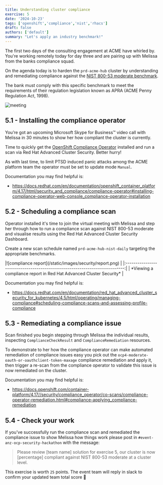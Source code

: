 ```yaml
---
title: Understanding cluster compliance
exercise: 5
date: '2024-10-23'
tags: ['openshift','compliance','nist','rhacs']
draft: false
authors: ['default']
summary: "Let's apply an industry benchmark!"
---
```


The first two days of the consulting engagement at ACME have whirled by. You're working remotely today for day three and are pairing up with Melissa from the banks compliance squad.

On the agenda today is to harden the `prd-acme-hub` cluster by understanding and remediating compliance against the [NIST 800-53 moderate benchmark](https://nvlpubs.nist.gov/nistpubs/SpecialPublications/NIST.SP.800-53r5.pdf).

The bank must comply with this specific benchmark to meet the requirements of their regulation legislation known as APRA (ACME Penny Regulation Act, 1998).

![meeting](/static/images/security/meeting.png)


## 5.1 - Installing the compliance operator

You’re got an upcoming Microsoft Skype for Business™ video call with Melissa in 30 minutes to show her how compliant the cluster is currently.

Time to quickly get the [OpenShift Compliance Operator](https://docs.openshift.com/container-platform/4.17//security/compliance_operator/co-overview.html) installed and run a scan via Red Hat Advanced Cluster Security. Better hurry!

As with last time, to limit PTSD induced panic attacks among the ACME  platform team the operator must be set to update mode `Manual`.

Documentation you may find helpful is:

- https://docs.redhat.com/en/documentation/openshift_container_platform/4.17/html/security_and_compliance/compliance-operator#installing-compliance-operator-web-console_compliance-operator-installation


## 5.2 - Scheduling a compliance scan

Operator installed it's time to join the virtual meeting with Melissa and step her through how to run a compliance scan against NIST 800-53 moderate and visualise results using the Red Hat Advanced Cluster Security Dashboard.

Create a new scan schedule named `prd-acme-hub-nist-daily` targeting the appropriate benchmarks.

<Zoom>
|![compliance report](/static/images/security/report.png)                       | 
|:-----------------------------------------------------------------------------:|
| *Viewing a compliance report in Red Hat Advanced Cluster Security*            |
</Zoom>

Documentation you may find helpful is:

- https://docs.redhat.com/en/documentation/red_hat_advanced_cluster_security_for_kubernetes/4.5/html/operating/managing-compliance#scheduling-compliance-scans-and-assessing-profile-compliance


## 5.3 - Remediating a compliance issue

Scan finished you begin stepping through Melissa the individual results, inspecting `ComplianceCheckResult` and `ComplianceRemediation` resources.

To demonstrate to her how the compliance operator can make automated remediation of compliance issues easy you pick out the `ocp4-moderate-oauth-or-oauthclient-token-maxage` compliance remediation and apply it, then trigger a re-scan from the compliance operator to validate this issue is now remediated on the cluster.

Documentation you may find helpful is:

- https://docs.openshift.com/container-platform/4.17//security/compliance_operator/co-scans/compliance-operator-remediation.html#compliance-applying_compliance-remediation


## 5.4 - Check your work

If you've successfully run the compliance scan and remediated the compliance issue to show Melissa how things work please post in `#event-anz-ocp-security-hackathon` with the message:

> Please review [team name] solution for exercise 5, our cluster is now [percentage] compliant against NIST 800-53 moderate at a cluster level.

This exercise is worth `25` points. The event team will reply in slack to confirm your updated team total score 🎉 

